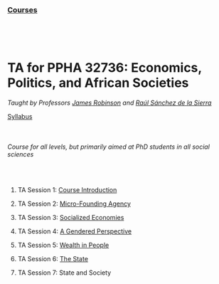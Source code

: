 ### [Courses](index.html)

  &nbsp; 

  &nbsp; 


# TA for PPHA 32736: Economics, Politics, and African Societies

_Taught by Professors [James Robinson](https://voices.uchicago.edu/jamesrobinson/) and [Raúl Sánchez de la Sierra](https://raulsanchezdelasierra.com)_

[Syllabus](files/peassyll.pdf) 

  &nbsp; 

###### Course for all levels, but primarily aimed at PhD students in all social sciences 
  
  &nbsp; 

1. TA Session 1: [Course Introduction](https://github.com/vincentanutama/african-development/blob/main/PEAS-TA01.pdf)

2. TA Session 2: [Micro-Founding Agency](https://github.com/vincentanutama/african-development/blob/main/PEAS-TA02.pdf)

3. TA Session 3: [Socialized Economies](https://github.com/vincentanutama/african-development/blob/main/PEAS-TA03.pdf)

4. TA Session 4: [A Gendered Perspective](https://github.com/vincentanutama/african-development/blob/main/PEAS-TA04.pdf)

5. TA Session 5: [Wealth in People](https://github.com/vincentanutama/african-development/blob/main/PEAS-TA05.pdf)

6. TA Session 6: [The State](https://github.com/vincentanutama/african-development/blob/main/PEAS-TA06.pdf)

7. TA Session 7: State and Society

  &nbsp; 


